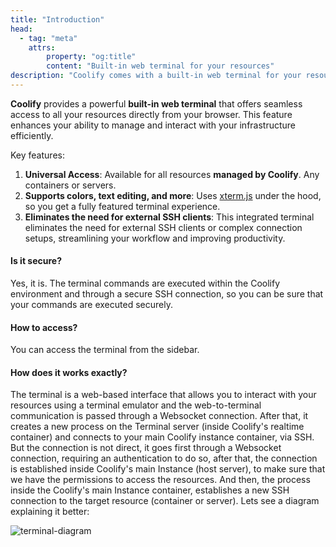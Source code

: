 ```yaml
---
title: "Introduction"
head:
  - tag: "meta"
    attrs:
        property: "og:title"
        content: "Built-in web terminal for your resources"
description: "Coolify comes with a built-in web terminal for your resources, access them easily from your browser."
---
```



**Coolify** provides a powerful **built-in web terminal** that offers seamless access to all your resources directly from your browser. This feature enhances your ability to manage and interact with your infrastructure efficiently.

Key features:

1. **Universal Access**: Available for all resources **managed by Coolify**. Any containers or servers.
2. **Supports colors, text editing, and more**: Uses [xterm.js](https://xtermjs.org/) under the hood, so you get a fully featured terminal experience.
3. **Eliminates the need for external SSH clients**: This integrated terminal eliminates the need for external SSH clients or complex connection setups, streamlining your workflow and improving productivity.

#### Is it secure?

Yes, it is. The terminal commands are executed within the Coolify environment and through a secure SSH connection, so you can be sure that your commands are executed securely.

#### How to access?

You can access the terminal from the sidebar.

#### How does it works **exactly**?

The terminal is a web-based interface that allows you to interact with your resources using a terminal emulator and the web-to-terminal communication is passed through a Websocket connection.
After that, it creates a new process on the Terminal server (inside Coolify's realtime container) and connects to your main Coolify instance container, via SSH. But the connection is not direct, it goes first through a Websocket connection, requiring an authentication to do so, after that, the connection is established inside Coolify's main Instance (host server), to make sure that we have the permissions to access the resources.
And then, the process inside the Coolify's main Instance container, establishes a new SSH connection to the target resource (container or server). Lets see a diagram explaining it better:

![terminal-diagram](../../../../assets/images/terminal/terminal-diagram.jpeg)
